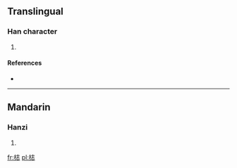 ==Translingual==

===Han character===
{{Han char|rn=75|rad=木|as=07|sn=11|four=|canj=木土心 (DGP)}}

# {{defn|Han|sort=木07}}

====References====
* {{Han ref|kx=0531.131|hdz=21210.030|uh=68BD|ud=26813}}

----

==Mandarin==

===Hanzi===
{{cmn-hanzi|pin=[[tuō]] ([[tuo1]]), [[zhì]] ([[zhi4]])|wg=t'o<sup>1</sup>, chih<sup>4</sup>}}

# {{defn|lang=cmn|sort=木07}}

[[fr:梽]]
[[pl:梽]]